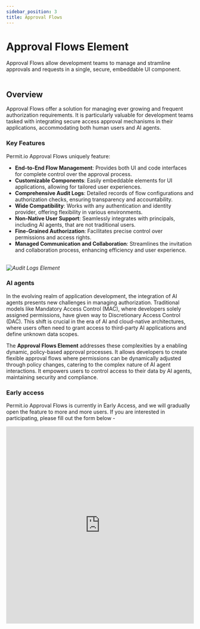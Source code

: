 ```yaml
---
sidebar_position: 3
title: Approval Flows
---
```


# Approval Flows Element

<span className="subtitle-custom">
  Approval Flows allow development teams to manage and stramline approvals and requests in a single,
  secure, embeddable UI component.
</span>
<br />
<br />

## Overview

Approval Flows offer a solution for managing ever growing and frequent authorization requirements.
It is particularly valuable for development teams tasked with integrating secure access approval mechanisms in their applications,
accommodating both human users and AI agents.

### Key Features

Permit.io Approval Flows uniquely feature:

- **End-to-End Flow Management**: Provides both UI and code interfaces for complete control over the approval process.
- **Customizable Components**: Easily embeddable elements for UI applications, allowing for tailored user experiences.
- **Comprehensive Audit Logs**: Detailed records of flow configurations and authorization checks, ensuring transparency and accountability.
- **Wide Compatibility**: Works with any authentication and identity provider, offering flexibility in various environments.
- **Non-Native User Support**: Seamlessly integrates with principals, including AI agents, that are not traditional users.
- **Fine-Grained Authorization**: Facilitates precise control over permissions and access rights.
- **Managed Communication and Collaboration**: Streamlines the invitation and collaboration process, enhancing efficiency and user experience.
  <br />
  <br />

_![Audit Logs Element](/img/elements/approval-flows-full.png)_

### AI agents

In the evolving realm of application development, the integration of AI agents presents new challenges in managing authorization.
Traditional models like Mandatory Access Control (MAC), where developers solely assigned permissions, have given way to Discretionary Access Control (DAC).
This shift is crucial in the era of AI and cloud-native architectures, where users often need to grant access to third-party AI applications
and define unknown data scopes.

The **Approval Flows Element** addresses these complexities by a enabling dynamic, policy-based approval processes.
It allows developers to create flexible approval flows where permissions can be dynamically adjusted through policy changes,
catering to the complex nature of AI agent interactions. It empowers users to control access to their data by AI agents,
maintaining security and compliance.

### Early access

Permit.io Approval Flows is currently in Early Access, and we will gradually open the feature to more and more users.
If you are interested in participating, please fill out the form below -

<iframe
  src="https://share-eu1.hsforms.com/179E65uN7RLuFHfusx62LCAf4nz6"
  frameborder="0"
  width="100%"
  height="530px"
>
  <p>Your browser does not support iframes</p>
</iframe>
